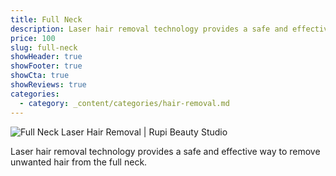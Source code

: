 ```yaml
---
title: Full Neck
description: Laser hair removal technology provides a safe and effective way to remove unwanted hair from the full neck.
price: 100
slug: full-neck
showHeader: true
showFooter: true
showCta: true
showReviews: true
categories:
  - category: _content/categories/hair-removal.md
---
```


![Full Neck Laser Hair Removal | Rupi Beauty Studio](/uploads/services/laser-hair-removal.webp 'Full Neck Laser Hair Removal  | Rupi Beauty Studio')

Laser hair removal technology provides a safe and effective way to remove unwanted hair from the full neck.
